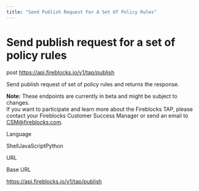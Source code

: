 ```yaml
---
title: "Send Publish Request For A Set Of Policy Rules"
---
```

  
  # Send publish request for a set of policy rules

post https://api.fireblocks.io/v1/tap/publish

Send publish request of set of policy rules and returns the response.  
  
**Note:** These endpoints are currently in beta and might be subject to changes.  
If you want to participate and learn more about the Fireblocks TAP, please contact your Fireblocks Customer Success Manager or send an email to [CSM@fireblocks.com](mailto:CSM@fireblocks.com).

Language

ShellJavaScriptPython

URL

Base URL

https://api.fireblocks.io/v1/tap/publish